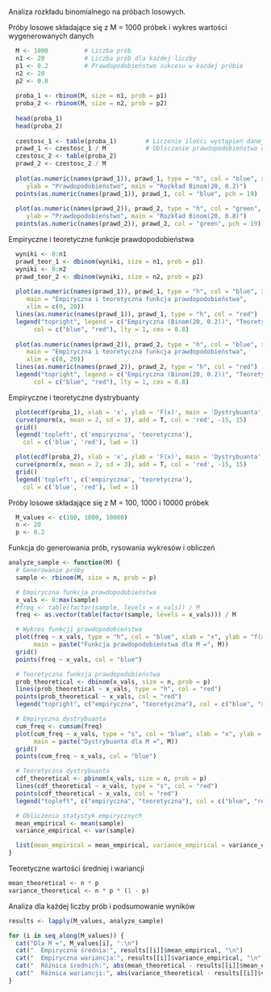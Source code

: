 Analiza rozkładu binomialnego na próbach losowych.

Próby losowe składające się z M = 1000 próbek i wykres wartości wygenerowanych danych
```r
  M <- 1000          # Liczba prób
  n1 <- 20           # Liczba prób dla każdej liczby
  p1 <- 0.2          # Prawdopodobieństwo sukcesu w każdej próbie
  n2 <- 20
  p2 <- 0.8
  
  proba_1 <- rbinom(M, size = n1, prob = p1)
  proba_2 <- rbinom(M, size = n2, prob = p2)
  
  head(proba_1)
  head(proba_2)
  
  czestosc_1 <- table(proba_1)        # Liczenie ilości wystąpień danej liczby sukcesów
  prawd_1 <- czestosc_1 / M           # Obliczanie prawdopodobieństwa dla każdej liczby sukcesów
  czestosc_2 <- table(proba_2)        
  prawd_2 <- czestosc_2 / M          
  
  plot(as.numeric(names(prawd_1)), prawd_1, type = "h", col = "blue", xlab = "Liczba sukcesów",
     ylab = "Prawdopodobieństwo", main = "Rozkład Binom(20, 0.2)")
  points(as.numeric(names(prawd_1)), prawd_1, col = "blue", pch = 19)
  
  plot(as.numeric(names(prawd_2)), prawd_2, type = "h", col = "green", xlab = "Liczba sukcesów",
     ylab = "Prawdopodobieństwo", main = "Rozkład Binom(20, 0.8)")
  points(as.numeric(names(prawd_2)), prawd_2, col = "green", pch = 19)
```

Empiryczne i teoretyczne funkcje prawdopodobieństwa
```r
  wyniki <- 0:n1
  prawd_teor_1 <- dbinom(wyniki, size = n1, prob = p1)
  wyniki <- 0:n2
  prawd_teor_2 <- dbinom(wyniki, size = n2, prob = p2)
  
  plot(as.numeric(names(prawd_1)), prawd_1, type = "h", col = "blue", xlab = "Liczba sukcesów", ylab = "Prawdopodobieństwo",
     main = "Empiryczna i teoretyczna funkcja prawdopodobieństwa",
     xlim = c(0, 20))
  lines(as.numeric(names(prawd_1)), prawd_1, type = "h", col = "red")
  legend("topright", legend = c("Empiryczna (Binom(20, 0.2))", "Teoretyczna (Binom(20, 0.2))"),
       col = c("blue", "red"), lty = 1, cex = 0.8)
  
  plot(as.numeric(names(prawd_2)), prawd_2, type = "h", col = "blue", xlab = "Liczba sukcesów", ylab = "Prawdopodobieństwo",
     main = "Empiryczna i teoretyczna funkcja prawdopodobieństwa",
     xlim = c(0, 20))
  lines(as.numeric(names(prawd_2)), prawd_2, type = "h", col = "red")
  legend("topright", legend = c("Empiryczna (Binom(20, 0.2))", "Teoretyczna (Binom(20, 0.2))"),
       col = c("blue", "red"), lty = 1, cex = 0.8)
```

Empiryczne i teoretyczne dystrybuanty
```r
  plot(ecdf(proba_1), xlab = 'x', ylab = 'F(x)', main = 'Dystrybuanta', col = 'blue', xlim = c(0, 20))
  curve(pnorm(x, mean = 2, sd = 3), add = T, col = 'red', -15, 15)
  grid()
  legend('topleft', c('empiryczna', 'teoretyczna'),
    col = c('blue', 'red'), lwd = 1)

  plot(ecdf(proba_2), xlab = 'x', ylab = 'F(x)', main = 'Dystrybuanta', col = 'blue', xlim = c(0, 20))
  curve(pnorm(x, mean = 2, sd = 3), add = T, col = 'red', -15, 15)
  grid()
  legend('topleft', c('empiryczna', 'teoretyczna'),
    col = c('blue', 'red'), lwd = 1)
```



Próby losowe składające się z M = 100, 1000 i 10000 próbek
```r
  M_values <- c(100, 1000, 10000)  
  n <- 20
  p <- 0.2 
```
  
Funkcja do generowania prób, rysowania wykresów i obliczeń
```r
analyze_sample <- function(M) {
  # Generowanie próby
  sample <- rbinom(M, size = n, prob = p)

  # Empiryczna funkcja prawdopodobieństwa
  x_vals <- 0:max(sample)
  #freq <- table(factor(sample, levels = x_vals)) / M
  freq <- as.vector(table(factor(sample, levels = x_vals))) / M

  # Wykres funkcji prawdopodobieństwa
  plot(freq ~ x_vals, type = "h", col = "blue", xlab = "x", ylab = "f(x)",
       main = paste("Funkcja prawdopodobieństwa dla M =", M))
  grid()
  points(freq ~ x_vals, col = "blue")

  # Teoretyczna funkcja prawdopodobieństwa
  prob_theoretical <- dbinom(x_vals, size = n, prob = p)
  lines(prob_theoretical ~ x_vals, type = "h", col = "red")
  points(prob_theoretical ~ x_vals, col = "red")
  legend("topright", c("empiryczna", "teoretyczna"), col = c("blue", "red"), lwd = 1)

  # Empiryczna dystrybuanta
  cum_freq <- cumsum(freq)
  plot(cum_freq ~ x_vals, type = "s", col = "blue", xlab = "x", ylab = "F(x)",
       main = paste("Dystrybuanta dla M =", M))
  grid()
  points(cum_freq ~ x_vals, col = "blue")

  # Teoretyczna dystrybuanta
  cdf_theoretical <- pbinom(x_vals, size = n, prob = p)
  lines(cdf_theoretical ~ x_vals, type = "s", col = "red")
  points(cdf_theoretical ~ x_vals, col = "red")
  legend("topleft", c("empiryczna", "teoretyczna"), col = c("blue", "red"), lwd = 1)

  # Obliczenia statystyk empirycznych
  mean_empirical <- mean(sample)
  variance_empirical <- var(sample)

  list(mean_empirical = mean_empirical, variance_empirical = variance_empirical)
}
```

Teoretyczne wartości średniej i wariancji
```r
mean_theoretical <- n * p
variance_theoretical <- n * p * (1 - p)
```

Analiza dla każdej liczby prób i podsumowanie wyników
```r
results <- lapply(M_values, analyze_sample)

for (i in seq_along(M_values)) {
  cat("Dla M =", M_values[i], ":\n")
  cat("  Empiryczna średnia:", results[[i]]$mean_empirical, "\n")
  cat("  Empiryczna wariancja:", results[[i]]$variance_empirical, "\n")
  cat("  Różnica średnich:", abs(mean_theoretical - results[[i]]$mean_empirical), "\n")
  cat("  Różnica wariancji:", abs(variance_theoretical - results[[i]]$variance_empirical), "\n\n")
}
```